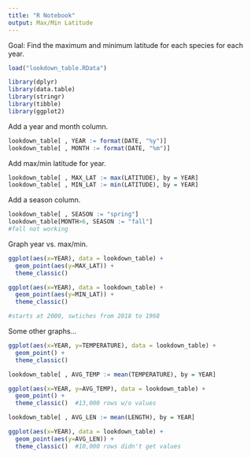 ```yaml
---
title: "R Notebook"
output: Max/Min Latitude
---
```


Goal: Find the maximum and minimum latitude for each species for each year.

```r
load("lookdown_table.RData")

library(dplyr)
library(data.table)
library(stringr)
library(tibble)
library(ggplot2)
```

Add a year and month column.
```r
lookdown_table[ , YEAR := format(DATE, "%y")]
lookdown_table[ , MONTH := format(DATE, "%m")]
```

Add max/min latitude for year.
```r
lookdown_table[ , MAX_LAT := max(LATITUDE), by = YEAR]
lookdown_table[ , MIN_LAT := min(LATITUDE), by = YEAR]
```

Add a season column.
```r
lookdown_table[ , SEASON := "spring"]
lookdown_table[MONTH>6, SEASON := "fall"]
#fall not working
```

Graph year vs. max/min.
```r
ggplot(aes(x=YEAR), data = lookdown_table) +
  geom_point(aes(y=MAX_LAT)) +
  theme_classic()

ggplot(aes(x=YEAR), data = lookdown_table) +
  geom_point(aes(y=MIN_LAT)) +
  theme_classic()

#starts at 2000, swtiches from 2018 to 1968
```

Some other graphs...
```r
ggplot(aes(x=YEAR, y=TEMPERATURE), data = lookdown_table) +
  geom_point() +
  theme_classic()

lookdown_table[ , AVG_TEMP := mean(TEMPERATURE), by = YEAR]

ggplot(aes(x=YEAR, y=AVG_TEMP), data = lookdown_table) +
  geom_point() +
  theme_classic()  #13,000 rows w/o values

lookdown_table[ , AVG_LEN := mean(LENGTH), by = YEAR]

ggplot(aes(x=YEAR), data = lookdown_table) +
  geom_point(aes(y=AVG_LEN)) +
  theme_classic()  #10,000 rows didn't get values
```

